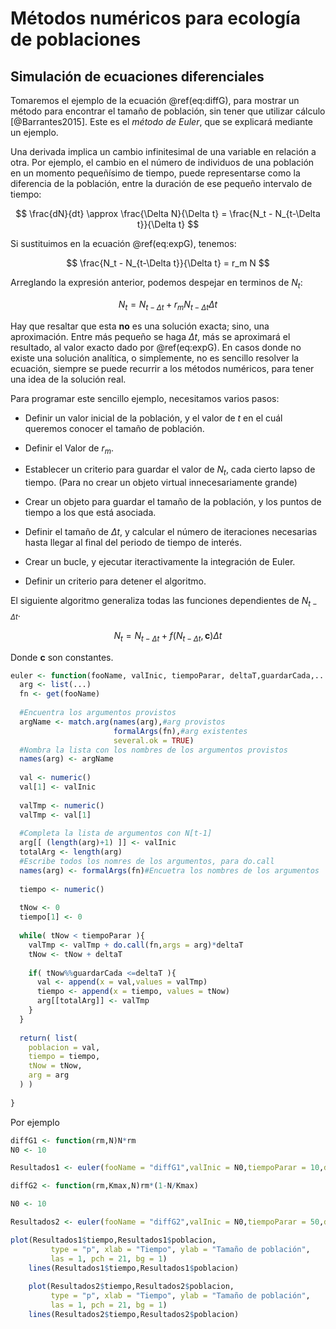 # Métodos numéricos para ecología de poblaciones

## Simulación de ecuaciones diferenciales

Tomaremos el ejemplo de la  ecuación \@ref(eq:diffG), para mostrar un método para encontrar el tamaño de población, sin tener que utilizar cálculo [@Barrantes2015]. Este es el *método de Euler*, que se explicará mediante un ejemplo.

Una derivada implica un cambio infinitesimal de una variable en relación a otra. Por ejemplo, el cambio en el número de individuos de una población en un momento pequeñísimo de tiempo, puede representarse como la diferencia de la población, entre la duración de ese pequeño intervalo de tiempo:

$$
\frac{dN}{dt} \approx \frac{\Delta N}{\Delta t} = \frac{N_t - N_{t-\Delta t}}{\Delta t}
$$

Si sustituimos en la ecuación \@ref(eq:expG), tenemos:

$$
\frac{N_t - N_{t-\Delta t}}{\Delta t} = r_m N
$$

Arreglando la expresión anterior, podemos despejar en terminos de $N_t$:

$$
N_t= N_{t-\Delta t} + r_m N_{t-\Delta t} \Delta t
$$

Hay que resaltar que esta **no** es una solución exacta; sino, una aproximación. Entre más pequeño se haga $\Delta t$, más se aproximará el resultado, al valor exacto dado por \@ref(eq:expG). En casos donde no existe una solución analítica, o simplemente, no es sencillo resolver la ecuación, siempre se puede recurrir a los métodos numéricos, para tener una idea de la solución real.

Para programar este sencillo ejemplo, necesitamos varios pasos:

- Definir un valor inicial de la población, y el valor de $t$ en el cuál queremos conocer el tamaño de población.

- Definir el Valor de $r_m$.

- Establecer un criterio para guardar el valor de $N_t$, cada cierto lapso de tiempo. (Para no crear un objeto virtual innecesariamente grande)

- Crear un objeto para guardar el tamaño de la población, y los puntos de tiempo a los que está asociada.

- Definir el tamaño de $\Delta t$, y calcular el número de iteraciones necesarias hasta llegar al final del periodo de tiempo de interés.

- Crear un bucle, y ejecutar iteractivamente la integración de Euler.

- Definir un criterio para detener el algoritmo.



El siguiente algoritmo generaliza todas las funciones dependientes de $N_{t-\Delta t}$.

$$
N_t= N_{t-\Delta t} + f \left( N_{t-\Delta t},\mathbf{c} \right) \Delta t
$$

Donde $\mathbf{c}$ son constantes.

```r

euler <- function(fooName, valInic, tiempoParar, deltaT,guardarCada,...){
  arg <- list(...)
  fn <- get(fooName)
  
  #Encuentra los argumentos provistos
  argName <- match.arg(names(arg),#arg provistos
                       formalArgs(fn),#arg existentes
                       several.ok = TRUE)
  #Nombra la lista con los nombres de los argumentos provistos
  names(arg) <- argName
  
  val <- numeric()
  val[1] <- valInic
  
  valTmp <- numeric()
  valTmp <- val[1]
  
  #Completa la lista de argumentos con N[t-1]
  arg[[ (length(arg)+1) ]] <- valInic
  totalArg <- length(arg)
  #Escribe todos los nomres de los argumentos, para do.call
  names(arg) <- formalArgs(fn)#Encuetra los nombres de los argumentos
  
  tiempo <- numeric()
  
  tNow <- 0
  tiempo[1] <- 0
  
  while( tNow < tiempoParar ){
    valTmp <- valTmp + do.call(fn,args = arg)*deltaT
    tNow <- tNow + deltaT 
      
    if( tNow%%guardarCada <=deltaT ){
      val <- append(x = val,values = valTmp)
      tiempo <- append(x = tiempo, values = tNow)
      arg[[totalArg]] <- valTmp
    }
  }
  
  return( list(
    poblacion = val,
    tiempo = tiempo,
    tNow = tNow,
    arg = arg
  ) )
  
}
```


Por ejemplo


```r

diffG1 <- function(rm,N)N*rm
N0 <- 10

Resultados1 <- euler(fooName = "diffG1",valInic = N0,tiempoParar = 10,deltaT = 1/100,guardarCada = 1,rm=.22)

diffG2 <- function(rm,Kmax,N)rm*(1-N/Kmax)

N0 <- 10

Resultados2 <- euler(fooName = "diffG2",valInic = N0,tiempoParar = 50,deltaT = 1/100,guardarCada = 1,rm=1.92,Kmax=60)

plot(Resultados1$tiempo,Resultados1$poblacion,
         type = "p", xlab = "Tiempo", ylab = "Tamaño de población",
         las = 1, pch = 21, bg = 1)
    lines(Resultados1$tiempo,Resultados1$poblacion)
    
    plot(Resultados2$tiempo,Resultados2$poblacion,
         type = "p", xlab = "Tiempo", ylab = "Tamaño de población",
         las = 1, pch = 21, bg = 1)
    lines(Resultados2$tiempo,Resultados2$poblacion)
```

